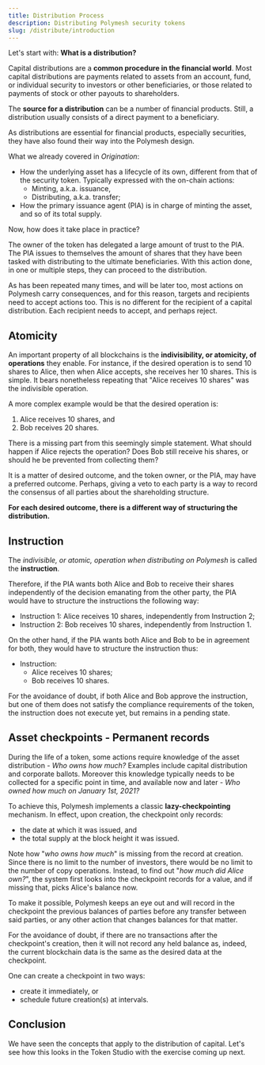 ```yaml
---
title: Distribution Process
description: Distributing Polymesh security tokens
slug: /distribute/introduction
---
```


Let's start with: **What is a distribution?**

Capital distributions are a **common procedure in the financial world**. Most capital distributions are payments related to assets from an account, fund, or individual security to investors or other beneficiaries, or those related to payments of stock or other payouts to shareholders.

The **source for a distribution** can be a number of financial products. Still, a distribution usually consists of a direct payment to a beneficiary.

As distributions are essential for financial products, especially securities, they have also found their way into the Polymesh design.

What we already covered in _Origination_:

* How the underlying asset has a lifecycle of its own, different from that of the security token. Typically expressed with the on-chain actions:
    * Minting, a.k.a. issuance,
    * Distributing, a.k.a. transfer;
* How the primary issuance agent (PIA) is in charge of minting the asset, and so of its total supply.

Now, how does it take place in practice?

The owner of the token has delegated a large amount of trust to the PIA. The PIA issues to themselves the amount of shares that they have been tasked with distributing to the ultimate beneficiaries. With this action done, in one or multiple steps, they can proceed to the distribution.

As has been repeated many times, and will be later too, most actions on Polymesh carry consequences, and for this reason, targets and recipients need to accept actions too. This is no different for the recipient of a capital distribution. Each recipient needs to accept, and perhaps reject.

## Atomicity

An important property of all blockchains is the **indivisibility, or atomicity, of operations** they enable. For instance, if the desired operation is to send 10 shares to Alice, then when Alice accepts, she receives her 10 shares. This is simple. It bears nonetheless repeating that "Alice receives 10 shares" was the indivisible operation.

A more complex example would be that the desired operation is:

1. Alice receives 10 shares, and
2. Bob receives 20 shares.

There is a missing part from this seemingly simple statement. What should happen if Alice rejects the operation? Does Bob still receive his shares, or should he be prevented from collecting them?

It is a matter of desired outcome, and the token owner, or the PIA, may have a preferred outcome. Perhaps, giving a veto to each party is a way to record the consensus of all parties about the shareholding structure.

**For each desired outcome, there is a different way of structuring the distribution.**

## Instruction

The _indivisible, or atomic, operation when distributing on Polymesh_ is called the **instruction**.

Therefore, if the PIA wants both Alice and Bob to receive their shares independently of the decision emanating from the other party, the PIA would have to structure the instructions the following way:

* Instruction 1: Alice receives 10 shares, independently from Instruction 2;
* Instruction 2: Bob receives 10 shares, independently from Instruction 1.

On the other hand, if the PIA wants both Alice and Bob to be in agreement for both, they would have to structure the instruction thus:

* Instruction:
    * Alice receives 10 shares;
    * Bob receives 10 shares.

For the avoidance of doubt, if both Alice and Bob approve the instruction, but one of them does not satisfy the compliance requirements of the token, the instruction does not execute yet, but remains in a pending state.

## Asset checkpoints - Permanent records

During the life of a token, some actions require knowledge of the asset distribution - _Who owns how much?_ Examples include capital distribution and corporate ballots. Moreover this knowledge typically needs to be collected for a specific point in time, and available now and later - _Who owned how much on January 1st, 2021?_

To achieve this, Polymesh implements a classic **lazy-checkpointing** mechanism. In effect, upon creation, the checkpoint only records:

* the date at which it was issued, and
* the total supply at the block height it was issued.

Note how "_who owns how much_" is missing from the record at creation. Since there is no limit to the number of investors, there would be no limit to the number of copy operations. Instead, to find out "_how much did Alice own?_", the system first looks into the checkpoint records for a value, and if missing that, picks Alice's balance now.

To make it possible, Polymesh keeps an eye out and will record in the checkpoint the previous balances of parties before any transfer between said parties, or any other action that changes balances for that matter.

For the avoidance of doubt, if there are no transactions after the checkpoint's creation, then it will not record any held balance as, indeed, the current blockchain data is the same as the desired data at the checkpoint.

One can create a checkpoint in two ways:

* create it immediately, or
* schedule future creation(s) at intervals.

## Conclusion

We have seen the concepts that apply to the distribution of capital. Let's see how this looks in the Token Studio with the exercise coming up next.
